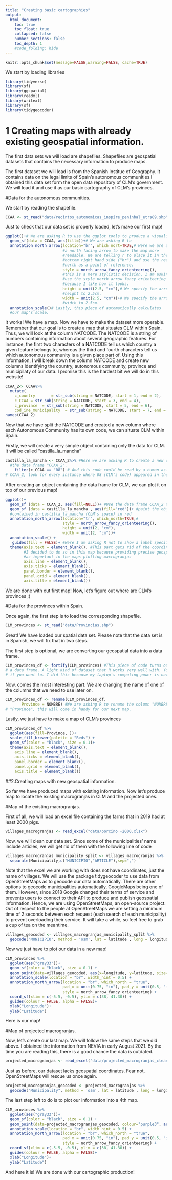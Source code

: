 ```yaml
---
title: "Creating basic cartographies"
output:
  html_document:
    toc: true
    toc_float: true
    collapsed: false
    number_sections: false
    toc_depth: 1
    #code_folding: hide
---
```


```r
knitr::opts_chunk$set(message=FALSE,warning=FALSE, cache=TRUE)
```

We start by loading libraries
```r
library(tidyverse)
library(sf)
library(ggspatial)
library(readxl)
library(writexl)
library(sf)
library(tidygeocoder)
```

# 1 Creating maps with already existing geospatial information.

The first data sets we will load are shapefiles. Shapefiles are geospatial datasets that contains
the necessary information to produce maps. 

The first dataset we will load is from the Spanish Institue of Geography. It contains data
on the legal limits of Spain's autonomous communities.I obtained this data set form the open
data repository of CLM's government. We will load it and use it as our basic cartography of CLM's
provinces.

#Data for the autonomous communities.

We start by reading the shapefile.

```r
CCAA <- st_read("data/recintos_autonomicas_inspire_peninbal_etrs89.shp")
```

Just to check that our data set is properly loaded, let's make our first map!

```r


ggplot()+# We are asking R to use the ggplot tools to produce a visualization
  geom_sf(data = CCAA, aes(fill=))+# We are asking R to
  annotation_north_arrow(location="br", which_nort=TRUE,# Here we are adding
                         #a north facing arrow to make the map more 
                         #readable. We are telling r to place it in the
                         #bottom right hand side ("br") and use the real
                         #north as a point of reference.
                         style = north_arrow_fancy_orienteering(), 
                         #this is a mere stylistic decision. I am asking R to
                         #use the style north_arrow_fancy_orienteering
                         #because I like how it looks.
                         height = unit(2.5, "cm"),# We specify the arrow's
                         #height to 2.5cm.
                         width = unit(2.5, "cm"))+# We specify the arrow's
                         #width to 2.5cm.
  annotation_scale()# Lastly, this piece of automatically calculates
  #our map's scale.
```


It works! We have a map.
Now we have to make the dataset more operable. Remember that our goal is to
create a map that situates CLM within Spain. Thus, we will look at the column 
NATCODE. 
The NATCODE is a string of numbers containing information about several 
geographic features.
For instance, the first two characters of a NATCODE tell us which country a given
feature belongs to, whereas the third and fourth characters tell us which autonomous
community is a given place part of. Using this information, I will break down
the column NATCODE and create new columns identifying the country, autonomous
community, province and municipilaty of our data. I promise this is the hardest
bit we will do in this
website! 

```r
CCAA_2<- CCAA%>%
  mutate(
    c_country       = str_sub(string = NATCODE, start = 1, end = 2),
    c_CCAA = str_sub(string = NATCODE, start = 3, end = 4),
    c_province  = str_sub(string = NATCODE, start = 5, end = 6),
    cod_ine_municipality  = str_sub(string = NATCODE, start = 7, end = -1))
names(CCAA_2)
```


Now that we have split the NATCODE and created a new column where each Autonomous Community
has its own code, we can situate CLM within Spain.

Firstly, we will create a very simple object containing only the data for CLM. It will
be called "castilla_la_mancha"

```r
castilla_la_mancha <- CCAA_2%>% #Here we are asking R to create a new object by looking at
  #the data frame "CCAA_2".
    filter(c_CCAA == "08") # And this code could be read by a human as: "Out of the data frame
# CCAA_2, look for every instance where 08 (CLM's code) appeared in the c_CCAA column". 

```
After creating an object containing the data frame for CLM, we can plot it on top of
our previous map!

```r
ggplot()+
  geom_sf (data = CCAA_2, aes(fill=NULL))+ #Use the data frame CCAA_2 to build our basic map
  geom_sf (data = castilla_la_mancha , aes(fill="red"))+ #paint the object
  #contained in castilla_la_mancha (CLM's space) in red
  annotation_north_arrow(location="tr", which_north=TRUE,# 
                         style = north_arrow_fancy_orienteering(),
                         height = unit(2, "cm"),
                         width = unit(2, "cm"))+
  annotation_scale() +
   guides(fill = FALSE)+ #Here I am asking R not to show a label specifying the color
  theme(axis.text = element_blank(), #This part gets rid of the coordinates to make a clearer map,
        #I decided to do so in this map because providing precise geospatial information is not
        #as important in the maps plotting macrogranjas
        axis.line = element_blank(),
        axis.ticks = element_blank(),
        panel.border = element_blank(),
        panel.grid = element_blank(),
        axis.title = element_blank())

```

We are done with out first map! Now, let's figure out where are CLM's provinces ;)

#Data for the provinces within Spain.

Once again, the first step is to load the corresponding shapefile.
```r
CLM_provinces <- st_read("data/Provincias.shp") 
```

Great! We have loaded our spatial data set. Please note that the data set is in Spanish,
we will fix that in two steps.

The first step is optional, we are converting our geospatial data into a data frame.
```r
CLM_provinces_df <- fortify(CLM_provinces) #This piece of code turns our spatial data set into
# a data frame. A light kind of dataset that R works very well with. You can ommit this step
# if you want to. I did this because my laptop's computing power is not the greastest one ever.

```
Now, comes the most interesting part. We are changing the name of one of the columns that
we need to use later on.

```r
CLM_provinces_df <- rename(CLM_provinces_df, 
       Province = NOMBRE) #We are asking R to rename the column "NOMBRE" (name is Spanish) as
# "Province", this will come in handy for our next map.
```

Lastly, we just have to make a map of CLM's provinces

```r
CLM_provinces_df %>%
  ggplot(aes(fill=Province, ))+
  scale_fill_brewer(palette = "Reds") +
  geom_sf(color = "black", size = 0.1)+
  theme(axis.text = element_blank(),
    axis.line = element_blank(),
    axis.ticks = element_blank(),
    panel.border = element_blank(),
    panel.grid = element_blank(),
    axis.title = element_blank())
```

##2.Creating maps with new geospatial information.

So far we have produced maps with existing information. Now let's produce map
to locate the existing macrogranjas in CLM and the projected ones.

#Map of the existing macrogranjas.

First of all, we will load an excel file containing the farms that in 2019
had at least 2000 pigs.

```r
villages_macrogranjas <- read_excel("data/porcino +2000.xlsx")
```


Now, we will clean our data set. Since some of the municipalities' name include
articles, we will get rid of them with the following line of code

```r
villages_macrogranjas_municipality_split <- villages_macrogranjas %>% 
  separate(Municipality,c("MUNICIPIO","ARTICLE"),sep=",")
```

Note that the excel we are working with does not have coordinates, just the name
of villages. We will use the package tidygeocoder to use data from OpenStreetMaps
as to geocode our data automatically. There are other options to geocode municipalities
automatically, GoogleMaps being one of them. However, since 2018 Google changed their
terms of service and prevents users to connect to their API to produce and publish
geospatial information. Hence, we are using OpenStreetMaps, an open-source project.
Out of respect to the people at OpenStreetMaps we are setting a minimum time of 2
seconds between each request (each search of each municipality) to prevent 
overloading their service.
It will take a while, so feel free to grab a cup of tea on the meantime.

```r
villages_geocoded <- villages_macrogranjas_municipality_split %>%
  geocode("MUNICIPIO", method = 'osm', lat = latitude , long = longitude, min_time=2)
```

Now we just have to plot our data in a new map!

```r
CLM_provinces %>%
  ggplot(aes("gray33"))+
  geom_sf(color = "black", size = 0.1) +
  geom_point(data=villages_geocoded, aes(x=longitude, y=latitude, size=Animals, colour="pink", alpha=0.01)) +
  annotation_scale(location = "br", width_hint = 0.5) +
  annotation_north_arrow(location = "br", which_north = "true", 
                         pad_x = unit(0.75, "in"), pad_y = unit(0.5, "in"),
                         style = north_arrow_fancy_orienteering) +
  coord_sf(xlim = c(-5.5, -0.5), ylim = c(38, 41.30)) +
  guides(colour = FALSE, alpha = FALSE)+
  xlab("Longitude")+
  ylab("Latitude")
```

Here is our map!

#Map of projected macrogranjas.

Now, let's create our last map. We will follow the same steps that we did above.
I obtained the information from NEVIA in early August 2021. By the time
you are reading this, there is a good chance the data is outdated.

```r
projected_macrogranjas <- read_excel("data/projected_macrogranjas_clean.xlsx")
```

Just as before, our dataset lacks geospatial coordinates. Fear not, OpenStreetMaps
will rescue us once again.

```r
projected_macrogranjas_geocoded <- projected_macrogranjas %>%
  geocode("Municipality", method = 'osm', lat = latitude , long = longitude, min_time=2)
```

The last step left to do is to plot our information into a 4th map.

```r
CLM_provinces %>%
  ggplot(aes("gray33"))+
  geom_sf(color = "black", size = 0.1) +
  geom_point(data=projected_macrogranjas_geocoded, colour="purple3", aes(x=longitude, y=latitude, alpha=0.01)) +
  annotation_scale(location = "br", width_hint = 0.5) +
  annotation_north_arrow(location = "br", which_north = "true", 
                         pad_x = unit(0.75, "in"), pad_y = unit(0.5, "in"),
                         style = north_arrow_fancy_orienteering) +
  coord_sf(xlim = c(-5.5, -0.5), ylim = c(38, 41.30)) +
  guides(colour = FALSE, alpha = FALSE)+
  xlab("Longitude")+
  ylab("Latitude")
```

And here it is! We are done with our cartographic production!